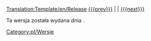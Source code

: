 <noinclude>[[Translation:Template/en/Release]]</noinclude><noinclude></noinclude><includeonly><!--[[Category:Versions]]-->[[Category:pl/Wersje]]</includeonly>
[[{{{prev}}}]] | '''{{PAGENAME}}''' | [[{{{next}}}]]
<!--[[{{{popr}}}|/Pl[{{{popr}}}]] | '''{{PAGENAME}}''' | [[{{{nast}}}/Pl|{{{nast}}}]]-->

Ta wersja została wydana dnia {{{date}}}.